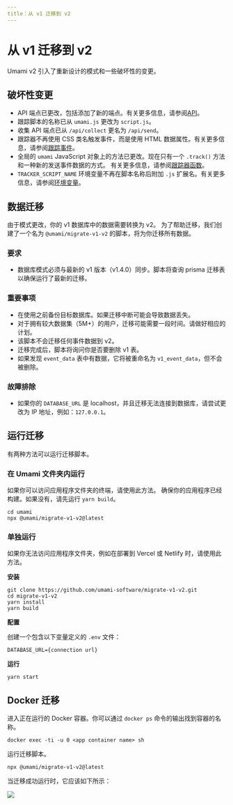 ```yaml
---
title：从 v1 迁移到 v2
---
```


# 从 v1 迁移到 v2

Umami v2 引入了重新设计的模式和一些破坏性的变更。

## 破坏性变更

- API 端点已更改，包括添加了新的端点。有关更多信息，请参阅[API](/docs/api)。
- 跟踪脚本的名称已从 `umami.js` 更改为 `script.js`。
- 收集 API 端点已从 `/api/collect` 更名为 `/api/send`。
- 跟踪器不再使用 CSS 类名触发事件，而是使用 HTML 数据属性。有关更多信息，请参阅[跟踪事件](/docs/track-events)。
- 全局的 `umami` JavaScript 对象上的方法已更改。现在只有一个 `.track()` 方法和一种新的发送事件数据的方式。
  有关更多信息，请参阅[跟踪器函数](/docs/tracker-functions)。
- `TRACKER_SCRIPT_NAME` 环境变量不再在脚本名称后附加 `.js` 扩展名。有关更多信息，请参阅[环境变量](/docs/environment-variables)。

## 数据迁移

由于模式更改，你的 v1 数据库中的数据需要转换为 v2。
为了帮助迁移，我们创建了一个名为 `@umami/migrate-v1-v2` 的脚本，将为你迁移所有数据。

### 要求

- 数据库模式必须与最新的 v1 版本（v1.4.0）同步。脚本将查询 prisma 迁移表以确保运行了最新的迁移。

### 重要事项

- 在使用之前备份目标数据库。如果迁移中断可能会导致数据丢失。
- 对于拥有较大数据集（5M+）的用户，迁移可能需要一段时间。请做好相应的计划。
- 该脚本不会迁移任何事件数据到 v2。
- 迁移完成后，脚本将询问你是否要删除 v1 表。
- 如果发现 `event_data` 表中有数据，它将被重命名为 `v1_event_data`，但不会被删除。

### 故障排除

- 如果你的 `DATABASE_URL` 是 localhost，并且迁移无法连接到数据库，请尝试更改为 IP 地址，例如：`127.0.0.1`。

## 运行迁移

有两种方法可以运行迁移脚本。

### 在 Umami 文件夹内运行

如果你可以访问应用程序文件夹的终端，请使用此方法。
确保你的应用程序已经构建。如果没有，请先运行 `yarn build`。

```shell
cd umami
npx @umami/migrate-v1-v2@latest
```

### 单独运行

如果你无法访问应用程序文件夹，例如在部署到 Vercel 或 Netlify 时，请使用此方法。

**安装**

```shell
git clone https://github.com/umami-software/migrate-v1-v2.git
cd migrate-v1-v2
yarn install
yarn build
```

**配置**

创建一个包含以下变量定义的 `.env` 文件：

```
DATABASE_URL={connection url}
```

**运行**

```shell
yarn start
```

## Docker 迁移

进入正在运行的 Docker 容器。你可以通过 `docker ps` 命令的输出找到容器的名称。

```shell
docker exec -ti -u 0 <app container name> sh
```

运行迁移脚本。

```shell
npx @umami/migrate-v1-v2@latest
```

当迁移成功运行时，它应该如下所示：

<img src="/images/v2/migrate-v1-v2.png" />
